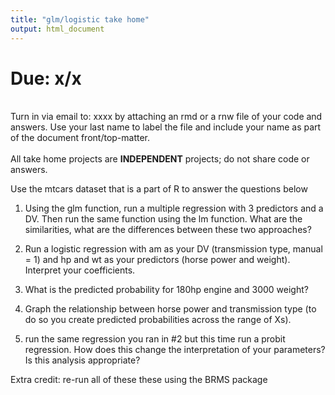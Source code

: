 ```yaml
---
title: "glm/logistic take home"
output: html_document
---
```


# Due: x/x
<br>
Turn in via email to: xxxx by attaching an rmd or a rnw file of your code and answers. Use your last name to label the file and include your name as part of the document front/top-matter.  
<br>
All take home projects are **INDEPENDENT** projects; do not share code or answers. 


Use the mtcars dataset that is a part of R to answer the questions below

1. Using the glm function, run a multiple regression with 3 predictors and a DV. Then run the same function using the lm function. What are the similarities, what are the differences between these two approaches? 

2. Run a logistic regression with am as your DV (transmission type, manual = 1) and hp and wt as your predictors (horse power and weight). Interpret your coefficients. 

3. What is the predicted probability for 180hp engine and 3000 weight?

4. Graph the relationship between horse power and transmission type (to do so you create predicted probabilities across the range of Xs).

5. run the same regression you ran in #2 but this time run a probit regression. How does this change the interpretation of your parameters? Is this analysis appropriate? 

Extra credit: re-run all of these these using the BRMS package
